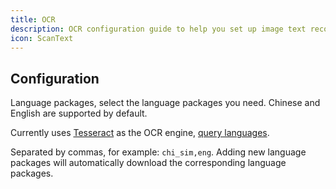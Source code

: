 ```yaml
---
title: OCR
description: OCR configuration guide to help you set up image text recognition function parameters and usage methods.
icon: ScanText
---
```


## Configuration

Language packages, select the language packages you need. Chinese and English are supported by default.

Currently uses [Tesseract](https://github.com/tesseract-ocr/tesseract) as the OCR engine, [query languages](https://tesseract-ocr.github.io/tessdoc/Data-Files#data-files-for-version-400-november-29-2016).

Separated by commas, for example: `chi_sim,eng`. Adding new language packages will automatically download the corresponding language packages.
